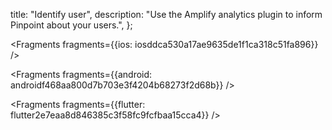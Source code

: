   title: "Identify user",
  description: "Use the Amplify analytics plugin to inform Pinpoint about your users.",
};






<Fragments fragments={{ios: iosddca530a17ae9635de1f1ca318c51fa896}} />



<Fragments fragments={{android: androidf468aa800d7b703e3f4204b68273f2d68b}} />



<Fragments fragments={{flutter: flutter2e7eaa8d846385c3f58fc9fcfbaa15cca4}} />